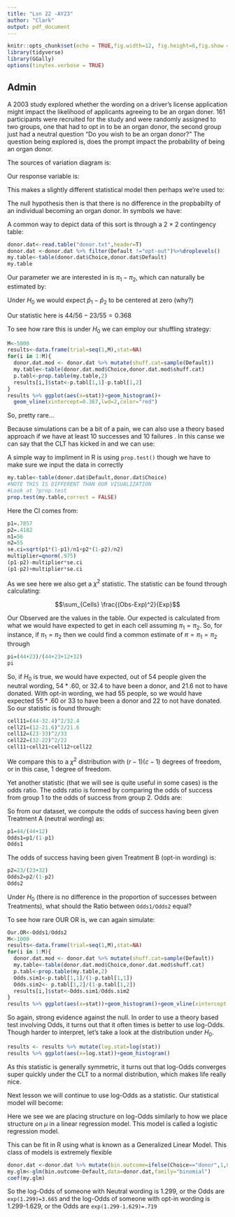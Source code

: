 ```yaml
---
title: "Lsn 22 -AY23"
author: "Clark"
output: pdf_document
---
```


```r
knitr::opts_chunk$set(echo = TRUE,fig.width=12, fig.height=6,fig.show = "hide")
library(tidyverse)
library(GGally)
options(tinytex.verbose = TRUE)
```

## Admin

A 2003 study explored whether the wording on a driver's license application might impact the likelihood of applicants agreeing to be an organ doner.  161 participants were recruited for the study and were randomly assigned to two groups, one that had to opt in to be an organ donor, the second group just had a neutral question "Do you wish to be an organ donor?"  The question being explored is, does the prompt impact the probability of being an organ donor.

The sources of variation diagram is:

\vspace{1.5in}

Our response variable is:

\vspace{.5in}

This makes a slightly different statistical model then perhaps we're used to:

\vspace{1.in}

The null hypothesis then is that there is no difference in the propbabilty of an individual becoming an organ donor.  In symbols we have:

\vspace{.5in}

A common way to depict data of this sort is through a 2 $\times$ 2 contingency table:

\vspace{1.in}

```r
donor.dat<-read.table("donor.txt",header=T)
donor.dat <-donor.dat %>% filter(Default !="opt-out")%>%droplevels()
my.table<-table(donor.dat$Choice,donor.dat$Default)
my.table 
```

Our parameter we are interested in is $\pi_1-\pi_2$, which can naturally be estimated by:

\vspace{.5in}

Under $H_0$ we would expect $\hat{p}_1-\hat{p}_2$ to be centered at zero (why?)

Our statistic here is $44/56 - 23/55=0.368$

To see how rare this is under $H_0$ we can employ our shuffling strategy:
```r
M<-5000
results<-data.frame(trial=seq(1,M),stat=NA)
for(i in 1:M){
  donor.dat.mod <- donor.dat %>% mutate(shuff.cat=sample(Default))
  my.table<-table(donor.dat.mod$Choice,donor.dat.mod$shuff.cat)
  p.tabl<-prop.table(my.table,2)
  results[i,]$stat<-p.tabl[1,1]-p.tabl[1,2]
}
results %>% ggplot(aes(x=stat))+geom_histogram()+
  geom_vline(xintercept=0.367,lwd=2,color="red")
```

So, pretty rare...

Because simulations can be a bit of a pain, we can also use a theory based approach if we have at least 10 successes and 10 failures \textbf{in each group}.  In this canse we can say that the CLT has kicked in and we can use:

\vspace{1.in}

A simple way to impliment in R is using `prop.test()` though we have to make sure we input the data in correctly

```r
my.table<-table(donor.dat$Default,donor.dat$Choice)
#NOTE THIS IS DIFFERENT THAN OUR VISUALIZATION
#Look at ?prop.test
prop.test(my.table,correct = FALSE)
```

Here the CI comes from:

```r
p1=.7857
p2=.4182
n1=56
n2=55
se.ci=sqrt(p1*(1-p1)/n1+p2*(1-p2)/n2)
multiplier=qnorm(.975)
(p1-p2)-multiplier*se.ci
(p1-p2)+multiplier*se.ci

```

As we see here we also get a $\chi^2$ statistic.  The statistic can be found through calculating:

$$\sum_{Cells} \frac{(Obs-Exp)^2}{Exp}$$

Our Observed are the values in the table.  Our expected is calculated from what we would have expected to get in each cell assuming $\pi_1=\pi_2$.  So, for instance, if $\pi_1=\pi_2$ then we could find a common estimate of $\pi=\pi_1=\pi_2$ through

```r
pi=(44+23)/(44+23+12+32)
pi
```

So, if $H_0$ is true, we would have expected, out of 54 people given the neutral wording, $54*.60$, or 32.4 to have been a donor, and 21.6 not to have donated.  With opt-in wording, we had 55 people, so we would have expected $55*.60$ or 33 to have been a donor and 22 to not have donated.  So our statistic is found through:

```r
cell11=(44-32.4)^2/32.4
cell21=(12-21.6)^2/21.6
cell12=(23-33)^2/33
cell22=(32-22)^2/22
cell11+cell21+cell12+cell22
```

We compare this to a $\chi^2$ distribution with $(r-1)(c-1)$ degrees of freedom, or in this case, 1 degree of freedom.

Yet another statistic (that we will see is quite useful in some cases) is the odds ratio.  The odds ratio is formed by comparing the odds of success from group 1 to the odds of success from group 2.  Odds are:

\vspace{1.in}

So from our dataset, we compute the odds of success having been given Treatment A (neutral wording) as:

```r
p1=44/(44+12)
Odds1=p1/(1-p1)
Odds1
```

The odds of success having been given Treatment B (opt-in wording) is:

```r
p2=23/(23+32)
Odds2=p2/(1-p2)
Odds2
```

Under $H_0$ (there is no difference in the proportion of successes between Treatments), what should the Ratio between `Odds1/Odds2` equal?

\vspace{.4in}

To see how rare OUR OR is, we can again simulate:
```r
Our.OR<-Odds1/Odds2
M<-1000
results<-data.frame(trial=seq(1,M),stat=NA)
for(i in 1:M){
  donor.dat.mod <- donor.dat %>% mutate(shuff.cat=sample(Default))
  my.table<-table(donor.dat.mod$Choice,donor.dat.mod$shuff.cat)
  p.tabl<-prop.table(my.table,2)
  Odds.sim1<-p.tabl[1,1]/(1-p.tabl[1,1])
  Odds.sim2<- p.tabl[1,2]/(1-p.tabl[1,2])
  results[i,]$stat<-Odds.sim1/Odds.sim2
}
results %>% ggplot(aes(x=stat))+geom_histogram()+geom_vline(xintercept = Our.OR,lwd=2,color="red")
```

So again, strong evidence against the null.  In order to use a theory based test involving Odds, it turns out that it often times is better to use log-Odds.  Though harder to interpret, let's take a look at the distribution under $H_0$.

```r
results <- results %>% mutate(log.stat=log(stat))
results %>% ggplot(aes(x=log.stat))+geom_histogram()
```

As this statistic is generally symmetric, it turns out that log-Odds converges super quickly under the CLT to a normal distribution, which makes life really nice.

Next lesson we will continue to use log-Odds as a statistic.  Our statistical model will become:

\vspace{1.5in}

Here we see we are placing structure on log-Odds similarly to how we place structure on $\mu$ in a linear regression model.  This model is called a logistic regression model.

This can be fit in R using what is known as a Generalized Linear Model.  This class of models is extremely flexible

\vspace{1.5in}

```r
donor.dat <-donor.dat %>% mutate(bin.outcome=ifelse(Choice=="donor",1,0))
my.glm<-glm(bin.outcome~Default,data=donor.dat,family="binomial")
coef(my.glm)
```

So the log-Odds of someone with Neutral wording is 1.299, or the Odds are `exp(1.299)=3.665` and the log-Odds of someone with opt-in wording is 1.299-1.629, or the Odds are `exp(1.299-1.629)=.719`
